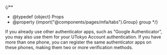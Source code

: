 
{/**
  * @typedef {object} Props
  * @property {import("@components/pages/mfa/tabs").Group} group
  */}

If you already use other authenticator apps, such as “Google Authenticator”, you may also use them for your UTokyo Account authentication. If you have more than one phone, you can register the same authenticator apps on these phones, making them two or more verification methods.

